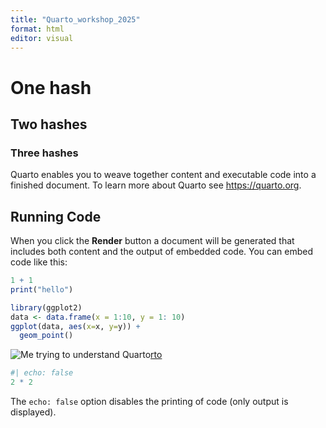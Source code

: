 ```yaml
---
title: "Quarto_workshop_2025"
format: html
editor: visual
---
```


# One hash

## Two hashes

### Three hashes

Quarto enables you to weave together content and executable code into a finished document. To learn more about Quarto see <https://quarto.org>.

## Running Code

When you click the **Render** button a document will be generated that includes both content and the output of embedded code. You can embed code like this:

```r
1 + 1
print("hello")

library(ggplot2)
data <- data.frame(x = 1:10, y = 1: 10)
ggplot(data, aes(x=x, y=y)) + 
  geom_point()

```

![Me trying to understand Quarto](https://media0.giphy.com/media/v1.Y2lkPTc5MGI3NjExY2c2d3hlNWtvdmJmYmppazVrNmlpcDI2MDRta3BoeDEwNmpyZDNsMyZlcD12MV9pbnRlcm5hbF9naWZfYnlfaWQmY3Q9Zw/dVu6tfWG6Rpe2t9oCR/giphy.gif)[rto](https://media0.giphy.com/media/v1.Y2lkPTc5MGI3NjExY2c2d3hlNWtvdmJmYmppazVrNmlpcDI2MDRta3BoeDEwNmpyZDNsMyZlcD12MV9pbnRlcm5hbF9naWZfYnlfaWQmY3Q9Zw/dVu6tfWG6Rpe2t9oCR/giphy.gif)

```r
#| echo: false
2 * 2
```

The `echo: false` option disables the printing of code (only output is displayed).
